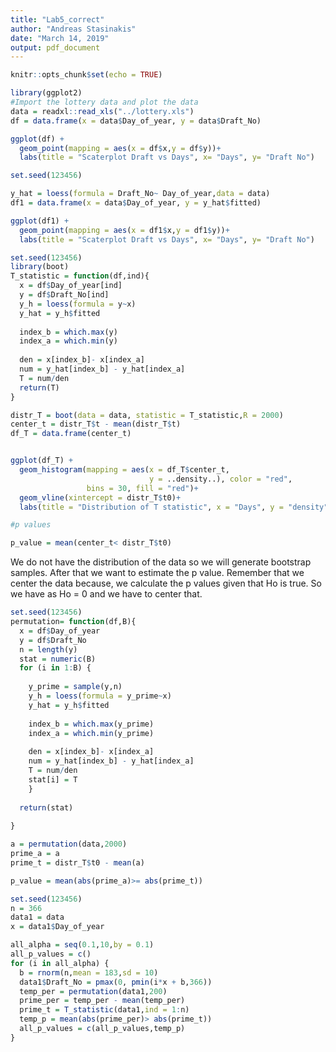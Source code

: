 ```yaml
---
title: "Lab5_correct"
author: "Andreas Stasinakis"
date: "March 14, 2019"
output: pdf_document
---
```


```r
knitr::opts_chunk$set(echo = TRUE)
```

```r
library(ggplot2)
#Import the lottery data and plot the data
data = readxl::read_xls("../lottery.xls")
df = data.frame(x = data$Day_of_year, y = data$Draft_No)

ggplot(df) +
  geom_point(mapping = aes(x = df$x,y = df$y))+
  labs(title = "Scaterplot Draft vs Days", x= "Days", y= "Draft No")

```

```r
set.seed(123456)

y_hat = loess(formula = Draft_No~ Day_of_year,data = data)
df1 = data.frame(x = data$Day_of_year, y = y_hat$fitted)

ggplot(df1) +
  geom_point(mapping = aes(x = df1$x,y = df1$y))+
  labs(title = "Scaterplot Draft vs Days", x= "Days", y= "Draft No")
```

```r
set.seed(123456)
library(boot)
T_statistic = function(df,ind){
  x = df$Day_of_year[ind]
  y = df$Draft_No[ind]
  y_h = loess(formula = y~x)
  y_hat = y_h$fitted
  
  index_b = which.max(y)
  index_a = which.min(y)
  
  den = x[index_b]- x[index_a]
  num = y_hat[index_b] - y_hat[index_a]
  T = num/den
  return(T)
}

distr_T = boot(data = data, statistic = T_statistic,R = 2000)
center_t = distr_T$t - mean(distr_T$t)
df_T = data.frame(center_t)


ggplot(df_T) + 
  geom_histogram(mapping = aes(x = df_T$center_t,
                               y = ..density..), color = "red",
                 bins = 30, fill = "red")+
  geom_vline(xintercept = distr_T$t0)+
  labs(title = "Distribution of T statistic", x = "Days", y = "density")

#p values

p_value = mean(center_t< distr_T$t0)
```

We do not have the distribution of the data so we will generate bootstrap samples. After that we want to estimate the p value. Remember that we center the data because, we calculate the p values given that Ho is true. So we have as Ho = 0 and we have to center that.

```r
set.seed(123456)
permutation= function(df,B){
  x = df$Day_of_year
  y = df$Draft_No
  n = length(y)
  stat = numeric(B)
  for (i in 1:B) {
    
    y_prime = sample(y,n)
    y_h = loess(formula = y_prime~x)
    y_hat = y_h$fitted
  
    index_b = which.max(y_prime)
    index_a = which.min(y_prime)
  
    den = x[index_b]- x[index_a]
    num = y_hat[index_b] - y_hat[index_a]
    T = num/den
    stat[i] = T
    }
    
  return(stat)
  
}

a = permutation(data,2000)
prime_a = a
prime_t = distr_T$t0 - mean(a)

p_value = mean(abs(prime_a)>= abs(prime_t))
```

```r
set.seed(123456)
n = 366
data1 = data
x = data1$Day_of_year

all_alpha = seq(0.1,10,by = 0.1)
all_p_values = c()
for (i in all_alpha) {
  b = rnorm(n,mean = 183,sd = 10)
  data1$Draft_No = pmax(0, pmin(i*x + b,366))
  temp_per = permutation(data1,200)
  prime_per = temp_per - mean(temp_per)
  prime_t = T_statistic(data1,ind = 1:n) 
  temp_p = mean(abs(prime_per)> abs(prime_t))
  all_p_values = c(all_p_values,temp_p)
}






```

